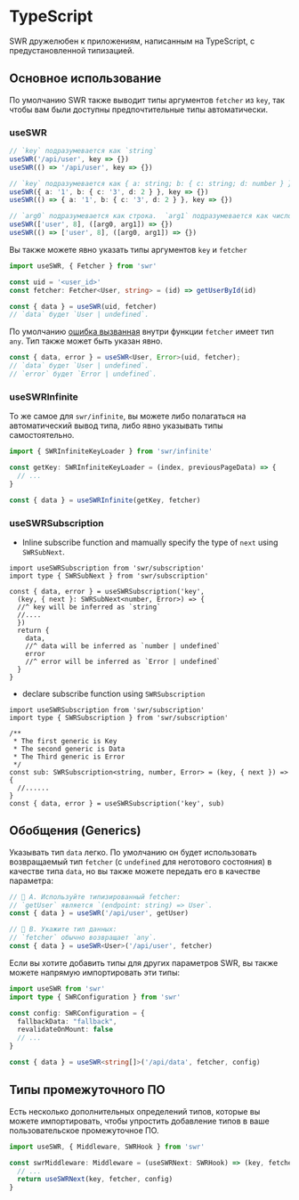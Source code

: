 # TypeScript

SWR дружелюбен к приложениям, написанным на TypeScript, с предустановленной типизацией.

## Основное использование

По умолчанию SWR также выводит типы аргументов `fetcher` из `key`, так чтобы вам были доступны предпочтительные типы автоматически.

### useSWR

```typescript
// `key` подразумевается как `string`
useSWR('/api/user', key => {})
useSWR(() => '/api/user', key => {})

// `key` подразумевается как { a: string; b: { c: string; d: number } }
useSWR({ a: '1', b: { c: '3', d: 2 } }, key => {})
useSWR(() => { a: '1', b: { c: '3', d: 2 } }, key => {})

// `arg0` подразумевается как строка.  `arg1` подразумевается как число
useSWR(['user', 8], ([arg0, arg1]) => {})
useSWR(() => ['user', 8], ([arg0, arg1]) => {})
```

Вы также можете явно указать типы аргументов `key` и `fetcher`

```typescript
import useSWR, { Fetcher } from 'swr'

const uid = '<user_id>'
const fetcher: Fetcher<User, string> = (id) => getUserById(id)

const { data } = useSWR(uid, fetcher)
// `data` будет `User | undefined`.
```

По умолчанию [ошибка вызванная](/docs/error-handling) внутри функции `fetcher` имеет тип `any`. Тип также может быть указан явно.

```typescript
const { data, error } = useSWR<User, Error>(uid, fetcher);
// `data` будет `User | undefined`.
// `error` будет `Error | undefined`.
```

### useSWRInfinite

То же самое для `swr/infinite`, вы можете либо полагаться на автоматический вывод типа, либо явно указывать типы самостоятельно.

```typescript
import { SWRInfiniteKeyLoader } from 'swr/infinite'

const getKey: SWRInfiniteKeyLoader = (index, previousPageData) => {
  // ...
}

const { data } = useSWRInfinite(getKey, fetcher)
```

### useSWRSubscription

* Inline subscribe function and mamually specify the type of `next`  using `SWRSubNext`.

```tsx
import useSWRSubscription from 'swr/subscription'
import type { SWRSubNext } from 'swr/subscription'

const { data, error } = useSWRSubscription('key', 
  (key, { next }: SWRSubNext<number, Error>) => {
  //^ key will be inferred as `string`
  //....
  })
  return {
    data,
    //^ data will be inferred as `number | undefined`
    error
    //^ error will be inferred as `Error | undefined`
  }
}
```

* declare subscribe function using `SWRSubscription`

```tsx
import useSWRSubscription from 'swr/subscription'
import type { SWRSubscription } from 'swr/subscription'

/** 
 * The first generic is Key
 * The second generic is Data
 * The Third generic is Error
 */
const sub: SWRSubscription<string, number, Error> = (key, { next }) => {                         
  //......
}
const { data, error } = useSWRSubscription('key', sub)
```

## Обобщения (Generics)

Указывать тип `data` легко. По умолчанию он будет использовать возвращаемый тип `fetcher` (с `undefined` для неготового состояния) в качестве типа `data`, но вы также можете передать его в качестве параметра:

```typescript
// 🔹 A. Используйте типизированный fetcher:
// `getUser` является `(endpoint: string) => User`.
const { data } = useSWR('/api/user', getUser)

// 🔹 B. Укажите тип данных:
// `fetcher` обычно возвращает `any`.
const { data } = useSWR<User>('/api/user', fetcher)
```

Если вы хотите добавить типы для других параметров SWR, вы также можете напрямую импортировать эти типы:

```typescript
import useSWR from 'swr'
import type { SWRConfiguration } from 'swr'

const config: SWRConfiguration = {
  fallbackData: "fallback",
  revalidateOnMount: false
  // ...
}

const { data } = useSWR<string[]>('/api/data', fetcher, config)
```

## Типы промежуточного ПО

Есть несколько дополнительных определений типов, которые вы можете импортировать, чтобы упростить добавление типов в ваше пользовательское промежуточное ПО.

```typescript
import useSWR, { Middleware, SWRHook } from 'swr'

const swrMiddleware: Middleware = (useSWRNext: SWRHook) => (key, fetcher, config) => {
  // ...
  return useSWRNext(key, fetcher, config)
}
```
